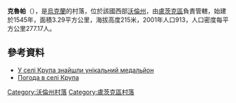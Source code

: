 {{coord|50|41|16|N|25|24|20|E|scale:30000|display=title}}

'''克魯帕'''（{{lang-uk|Крупа}}），是[[烏克蘭|烏克蘭]]的村落，位於該國西部[[沃倫州|沃倫州]]，由[[盧茨克區|盧茨克區]]負責管轄，始建於1545年，面積3.29平方公里，海拔高度215米，2001年人口913，人口密度每平方公里277.17人。

==參考資料==
* [http://vf-ndc-oasu.ucoz.ru/news/u_seli_krupa_znajshli_unikalnij_medaljon/2011-04-29-141 У селі Крупа знайшли унікальний медальйон]
* [http://weather.in.ua/ua/volynskaja/12490 Погода в селі Крупа] {{Wayback|url=http://weather.in.ua/ua/volynskaja/12490 |date=20160305193018 }}

[[Category:沃倫州村落|Category:沃倫州村落]]
[[Category:盧茨克區村落|Category:盧茨克區村落]]


{{Volyn-geo-stub}}